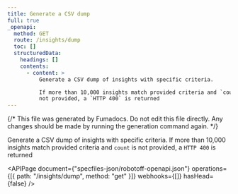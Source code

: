 ```yaml
---
title: Generate a CSV dump
full: true
_openapi:
  method: GET
  route: /insights/dump
  toc: []
  structuredData:
    headings: []
    contents:
      - content: >
          Generate a CSV dump of insights with specific criteria.

          If more than 10,000 insights match provided criteria and `count` is
          not provided, a `HTTP 400` is returned
---
```


{/* This file was generated by Fumadocs. Do not edit this file directly. Any changes should be made by running the generation command again. */}

Generate a CSV dump of insights with specific criteria.
If more than 10,000 insights match provided criteria and `count` is not provided, a `HTTP 400` is returned

<APIPage
  document={"specfiles-json/robotoff-openapi.json"}
  operations={[{ path: "/insights/dump", method: "get" }]}
  webhooks={[]}
  hasHead={false}
/>
